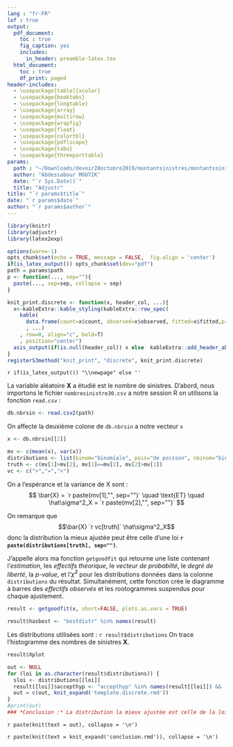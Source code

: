 ```yaml
---
lang : "fr-FR"
lof : true
output:
  pdf_document: 
    toc : true
    fig_caption: yes 
    includes:  
      in_header: preamble-latex.tex   
  html_document:
    toc : true
    df_print: paged    
header-includes:
  - \usepackage[table]{xcolor}
  - \usepackage{booktabs}
  - \usepackage{longtable}
  - \usepackage{array}
  - \usepackage{multirow}
  - \usepackage{wrapfig}
  - \usepackage{float}
  - \usepackage{colortbl}
  - \usepackage{pdflscape}
  - \usepackage{tabu}
  - \usepackage{threeparttable}
params:
  path : "~/Downloads/devoir20octobre2019/montantsinistres/montantssinistre30.csv"
  author: "Abdessabour MOUTIK"
  date: "`r Sys.Date()`"
  title: "Adjustr"
title: "`r params$title`"
date: "`r params$date`"
author: "`r params$author`"
---
```


```r
library(knitr)
library(adjustr)
library(latex2exp)
```

```r
options(warn=-1)
opts_chunk$set(echo = TRUE, message = FALSE,  fig.align = 'center')
if(is_latex_output()) opts_chunk$set(dev="pdf")
path = params$path
p <- function(..., sep=""){
  paste(..., sep=sep, collapse = sep)
}

knit_print.discrete <- function(x, header_col, ...){
  x<-kableExtra::kable_styling(kableExtra::row_spec(
    kable(
      data.frame(count=x$count, observed=x$observed, fitted=x$fitted,prob=x$prob),      booktabs=is_latex_output()
      , ...)
    , row=0, align="c", bold=T)
    , position="center")
  asis_output(if(is.null(header_col)) x else  kableExtra::add_header_above(x, header_col, bold=T, italic=T) )
}
registerS3method("knit_print", "discrete", knit_print.discrete)
```


`r if(is_latex_output()) "\\newpage" else ''`

  La variable aléatoire **X** a étudié est le nombre de sinistres.
D'abord, nous importons le fichier `nombresinistre30.csv` a notre session R on utilisons la fonction `read.csv` :
```r
db.nbrsin <- read.csv2(path)
```
  On affecte la deuxième colone de `db.nbrsin` a notre vecteur `x`
```r
x <- db.nbrsin[[2]]
```
```r
mv <- c(mean(x), var(x))
distributions <- list(binom="binomiale", pois="de poisson", nbinom="binomiale négative")
truth <- c(mv[1]>mv[2], mv[1]==mv[2], mv[2]>mv[1])
vc <- c(">","=","<")
```
  On a l'espérance et la variance de X sont :
  $$ \bar{X} = `r paste(mv[1],"", sep="")` \quad \text{ET} \quad  \hat\sigma^2_X = `r paste(mv[2],"", sep="")`  $$

  On remarque que $$\bar{X} `r vc[truth]` \hat\sigma^2_X$$ donc la distribution la mieux ajustée peut être celle d'une loi **`r paste(distributions[truth], sep="")`**.

  J'appelle alors ma fonction `getgoodfit` qui retourne une liste contenant l'*estimation*, les *effectifs théorique*, le *vecteur de probabilté*, le *degré de liberté*, la *p-value*, et l'*$\tilde{\chi}$^2^* pour les distributions données dans la colonne `distributions` du résultat. Simultanément, cette fonction crée le diagramme à barres des *effectifs observés* et les rootogrammes suspendus pour chaque ajustement.
```r
result <- getgoodfit(x, short=FALSE, plots.as.vars = TRUE)
```
```r
result$hasbest <- "bestdistr" %in% names(result)
```
Les distributions utilisées sont :
  ```r
result$distributions
```
On trace l'histogramme des nombres de sinistres **X**.

```r
result$Xplot
```


```r
out <- NULL
for (loi in as.character(result$distributions)) {
  sloi <- distributions[[loi]]
  result[[loi]]$accepthyp <- "accepthyp" %in% names(result[[loi]]) && !is.na(result[[loi]]$accepthyp) && result[[loi]]$accepthyp
  out = c(out, knit_expand('template.discrete.rmd'))
}
#print(out)
### *Conclusion :* La distribution la mieux ajustée est celle de la loi `r distributions[[result$bestdistr]]`
```

`r paste(knit(text = out), collapse = '\n')`

`r paste(knit(text = knit_expand('conclusion.rmd')), collapse = '\n')`

